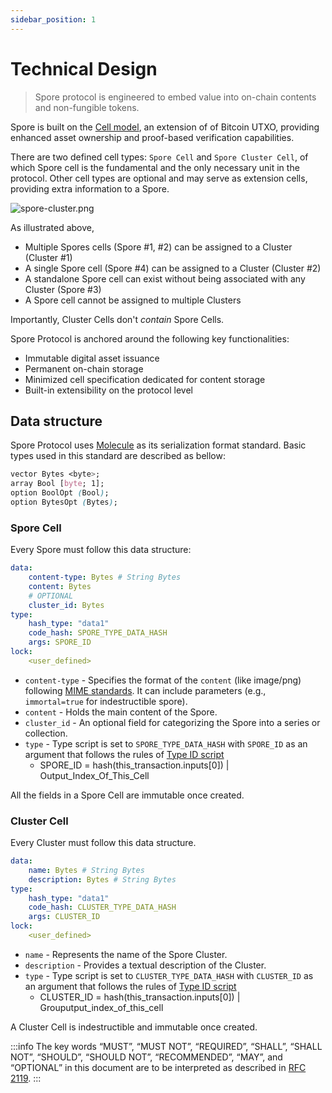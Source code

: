 ```yaml
---
sidebar_position: 1
---
```

# Technical Design
> Spore protocol is engineered to embed value into on-chain contents and non-fungible tokens.

Spore is built on the [Cell model](https://docs.nervos.org/docs/basics/concepts/cell-model/), an extension of of Bitcoin UTXO, providing enhanced asset ownership and proof-based verification capabilities.

There are two defined cell types: `Spore Cell` and `Spore Cluster Cell`, of which Spore cell is the fundamental and the only necessary unit in the protocol. Other cell types are optional and may serve as extension cells, providing extra information to a Spore.

![spore-cluster.png](../../../static/img/basics/tech-design/spore-cluster.png)

As illustrated above,

- Multiple Spores cells (Spore #1, #2) can be assigned to a Cluster (Cluster #1)
- A single Spore cell (Spore #4) can be assigned to a Cluster (Cluster #2)
- A standalone Spore cell can exist without being associated with any Cluster (Spore #3)
- A Spore cell cannot be assigned to multiple Clusters

Importantly, Cluster Cells don't *contain* Spore Cells.


Spore Protocol is anchored around the following key functionalities:

- Immutable digital asset issuance
- Permanent on-chain storage
- Minimized cell specification dedicated for content storage
- Built-in extensibility on the protocol level


## Data structure

Spore Protocol uses [Molecule](https://github.com/nervosnetwork/rfcs/blob/master/rfcs/0008-serialization/0008-serialization.md#molecule) as its serialization format standard. Basic types used in this standard are described as bellow:

```css
vector Bytes <byte>;
array Bool [byte; 1];
option BoolOpt (Bool);
option BytesOpt (Bytes);
```

### Spore Cell

Every Spore must follow this data structure:

```yaml
data:
    content-type: Bytes # String Bytes
    content: Bytes
    # OPTIONAL
    cluster_id: Bytes
type:
    hash_type: "data1"
    code_hash: SPORE_TYPE_DATA_HASH
    args: SPORE_ID
lock:
    <user_defined>
```

- `content-type` - Specifies the format of the `content` (like image/png) following [MIME standards](https://datatracker.ietf.org/doc/html/rfc2046). It can include parameters (e.g., `immortal=true` for indestructible spore). 
- `content` - Holds the main content of the Spore.
- `cluster_id` - An optional field for categorizing the Spore into a series or collection.
- `type` - Type script is set to `SPORE_TYPE_DATA_HASH`  with `SPORE_ID` as an argument that follows the rules of [Type ID script](/glossary/terms#type-id)
    - SPORE_ID = hash(this_transaction.inputs[0]) | Output_Index_Of_This_Cell

All the fields in a Spore Cell are immutable once created.

### Cluster Cell

Every Cluster must follow this data structure.

```yaml
data:
    name: Bytes # String Bytes
    description: Bytes # String Bytes
type:
    hash_type: "data1"
    code_hash: CLUSTER_TYPE_DATA_HASH
    args: CLUSTER_ID
lock:
    <user_defined>
```

- `name` - Represents the name of the Spore Cluster.
- `description` - Provides a textual description of the Cluster.
- `type` - Type script is set to `CLUSTER_TYPE_DATA_HASH`  with `CLUSTER_ID` as an argument that follows the rules of [Type ID script](/glossary/terms#type-id)
    - CLUSTER_ID = hash(this_transaction.inputs[0]) | Grouputput_index_of_this_cell

A Cluster Cell is indestructible and immutable once created.


:::info
The key words “MUST”, “MUST NOT”, “REQUIRED”, “SHALL”, “SHALL NOT”, “SHOULD”, “SHOULD NOT”, “RECOMMENDED”, “MAY”, and “OPTIONAL” in this document are to be interpreted as described in [RFC 2119](https://datatracker.ietf.org/doc/html/rfc2119).
:::
